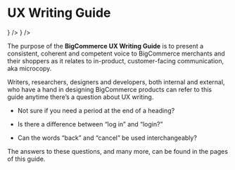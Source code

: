 
# UX Writing Guide

<CardGrid>
  <LandingCard
    className="bg-white"
    variant="secondary"
    title="Learn the basics"
    description="Get to know the basic principles on how we communicate with our users."
    href="design/ux-writing/basics"
    icon={<Icon name="widgets" />}
  />
  <LandingCard
    className="bg-white"
    variant="secondary"
    title="Jump to glossary"
    description="Learn how to use specific words within the BigCommerce ecosystem."
    href="design/ux-writing/glossary"
    icon={<Icon name="glossary" />}
  />
</CardGrid>

The purpose of the **BigCommerce UX Writing Guide** is to present a consistent, coherent and competent voice to BigCommerce merchants and their shoppers as it relates to in-product, customer-facing communication, aka microcopy.

Writers, researchers, designers and developers, both internal and external, who have a hand in designing BigCommerce products can refer to this guide anytime there’s a question about UX writing.

- Not sure if you need a period at the end of a heading?

- Is there a difference between “log in” and “login?”

- Can the words “back” and “cancel” be used interchangeably?

The answers to these questions, and many more, can be found in the pages of this guide.
